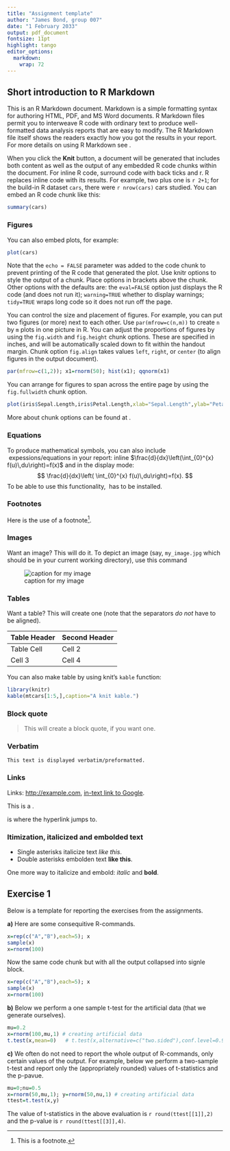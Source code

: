 ```yaml
---
title: "Assignment template"
author: "James Bond, group 007"
date: "1 February 2033"
output: pdf_document
fontsize: 11pt
highlight: tango
editor_options: 
  markdown: 
    wrap: 72
---
```


## Short introduction to R Markdown

This is an R Markdown document. Markdown is a simple formatting syntax
for authoring HTML, PDF, and MS Word documents. R Markdown files permit
you to interweave R code with ordinary text to produce well-formatted
data analysis reports that are easy to modify. The R Markdown file
itself shows the readers exactly how you got the results in your report.
For more details on using R Markdown see
[\color{blue}{\underline{http://rmarkdown.rstudio.com}}](http://rmarkdown.rstudio.com).

When you click the **Knit** button, a document will be generated that
includes both content as well as the output of any embedded R code
chunks within the document. For inline R code, surround code with back
ticks and r. R replaces inline code with its results. For example, two
plus one is `r 2+1`; for the build-in R dataset `cars`, there were
`r nrow(cars)` cars studied. You can embed an R code chunk like this:

```r
summary(cars)
```

### Figures

You can also embed plots, for example:

```r
plot(cars)
```

Note that the `echo = FALSE` parameter was added to the code chunk to
prevent printing of the R code that generated the plot. Use knitr
options to style the output of a chunk. Place options in brackets above
the chunk. Other options with the defaults are: the `eval=FALSE` option
just displays the R code (and does not run it); `warning=TRUE` whether
to display warnings; `tidy=TRUE` wraps long code so it does not run off
the page.

You can control the size and placement of figures. For example, you can
put two figures (or more) next to each other. Use `par(mfrow=c(n,m))` to
create `n` by `m` plots in one picture in R. You can adjust the
proportions of figures by using the `fig.width` and `fig.height` chunk
options. These are specified in inches, and will be automatically scaled
down to fit within the handout margin. Chunk option `fig.align` takes
values `left`, `right`, or `center` (to align figures in the output
document).

```r
par(mfrow=c(1,2)); x1=rnorm(50); hist(x1); qqnorm(x1)
```

You can arrange for figures to span across the entire page by using the
`fig.fullwidth` chunk option.

```r
plot(iris$Sepal.Length,iris$Petal.Length,xlab="Sepal.Length",ylab="Petal.Length")
```

More about chunk options can be found at
[\color{blue}{\underline{https://yihui.name/knitr/options/}}](https://yihui.name/knitr/options/).

### Equations

To produce mathematical symbols, you can also include
\LaTeX expessions/equations in your report: inline
$\frac{d}{dx}\left(\int_{0}^{x} f(u)\,du\right)=f(x)$ and in the display
mode: $$
\frac{d}{dx}\left( \int_{0}^{x} f(u)\,du\right)=f(x).
$$ To be able to use this functionality, \LaTeX has to be installed.

### Footnotes

Here is the use of a footnote[^1].

[^1]: This is a footnote.

### Images

Want an image? This will do it. To depict an image (say, `my_image.jpg`
which should be in your current working directory), use this command

![caption for my image](my_image.jpg)

### Tables

Want a table? This will create one (note that the separators *do not*
have to be aligned).

| Table Header | Second Header |
|--------------|---------------|
| Table Cell   | Cell 2        |
| Cell 3       | Cell 4        |

You can also make table by using knit's `kable` function:

```r
library(knitr)
kable(mtcars[1:5,],caption="A knit kable.")
```

### Block quote

> This will create a block quote, if you want one.

### Verbatim

```         
This text is displayed verbatim/preformatted.
```

### Links

Links: <http://example.com>, [in-text link to
Google](http://google.com).

This is a \hyperlink{target1}{{\color{blue}{\underline{hyperlink}}}}.

\hypertarget{target1}{{\color{blue}{\underline{This}}}}

is where the hyperlink jumps to.

### Itimization, italicized and embolded text

-   Single asterisks italicize text *like this*.
-   Double asterisks embolden text **like this**.

One more way to italicize and embold: *italic* and **bold**.

## Exercise 1

Below is a template for reporting the exercises from the assignments.

**a)** Here are some consequitive R-commands.

```r
x=rep(c("A","B"),each=5); x
sample(x)
x=rnorm(100)
```

Now the same code chunk but with all the output collapsed into signle
block.

```r
x=rep(c("A","B"),each=5); x
sample(x)
x=rnorm(100)
```

**b)** Below we perform a one sample t-test for the artificial data
(that we generate ourselves).

```r
mu=0.2
x=rnorm(100,mu,1) # creating artificial data
t.test(x,mean=0)   # t.test(x,alternative=c("two.sided"),conf.level=0.95,mu=10)
```

**c)** We often do not need to report the whole output of R-commands,
only certain values of the output. For example, below we perform a
two-sample t-test and report only the (appropriately rounded) values of
t-statistics and the p-pavue.

```r
mu=0;nu=0.5
x=rnorm(50,mu,1); y=rnorm(50,nu,1) # creating artificial data
ttest=t.test(x,y) 
```

The value of t-statistics in the above evaluation is
`r round(ttest[[1]],2)` and the p-value is `r round(ttest[[3]],4)`.
